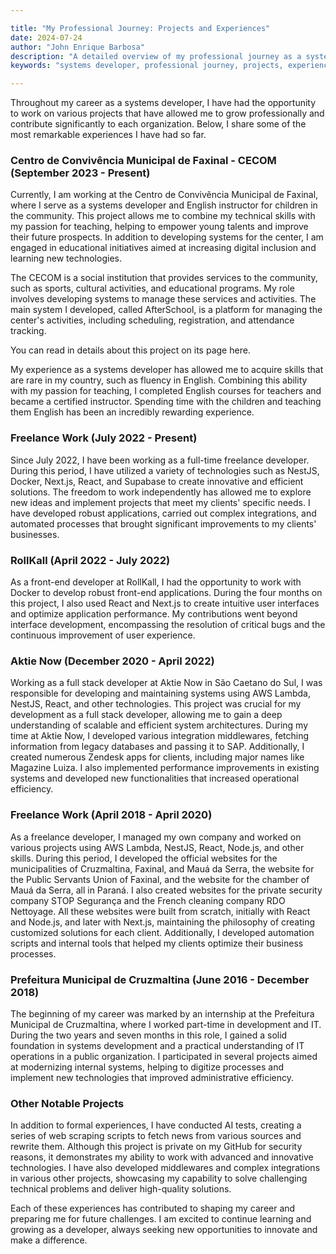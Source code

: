 ```yaml
---

title: "My Professional Journey: Projects and Experiences"
date: 2024-07-24
author: "John Enrique Barbosa"
description: "A detailed overview of my professional journey as a systems developer, including projects and experiences that have shaped my career."
keywords: "systems developer, professional journey, projects, experiences, CECOM, AfterSchool, RollKall, Aktie Now, freelance work"

---
```


Throughout my career as a systems developer, I have had the opportunity to work on various projects 
that have allowed me to grow professionally and contribute significantly to each organization. Below, 
I share some of the most remarkable experiences I have had so far.

### Centro de Convivência Municipal de Faxinal - CECOM (September 2023 - Present)
Currently, I am working at the Centro de Convivência Municipal de Faxinal, where I serve as a 
systems developer and English instructor for children in the community. This project allows me 
to combine my technical skills with my passion for teaching, helping to empower young talents 
and improve their future prospects. In addition to developing systems for the center, I am 
engaged in educational initiatives aimed at increasing digital inclusion and learning new 
technologies.

The CECOM is a social institution that provides services to the community, such as sports,
cultural activities, and educational programs. My role involves developing systems to manage
these services and activities. The main system I developed, called AfterSchool, is a platform for managing the
center's activities, including scheduling, registration, and attendance tracking. 

You can read in details about this project on its page <Link href="/projects/afterschool">here</Link>.

My experience as a systems developer has allowed me to acquire skills that are rare in my country, such as fluency in English. Combining this ability with my passion for teaching, I completed English courses for teachers and became a certified instructor. Spending time with the children and teaching them English has been an incredibly rewarding experience.

### Freelance Work (July 2022 - Present)
Since July 2022, I have been working as a full-time freelance developer. During this period, 
I have utilized a variety of technologies such as NestJS, Docker, Next.js, React, and Supabase 
to create innovative and efficient solutions. The freedom to work independently has allowed me 
to explore new ideas and implement projects that meet my clients' specific needs. I have 
developed robust applications, carried out complex integrations, and automated processes that 
brought significant improvements to my clients' businesses.

### RollKall (April 2022 - July 2022)
As a front-end developer at RollKall, I had the opportunity to work with Docker to develop 
robust front-end applications. During the four months on this project, I also used React and 
Next.js to create intuitive user interfaces and optimize application performance. My contributions 
went beyond interface development, encompassing the resolution of critical bugs and the 
continuous improvement of user experience.

### Aktie Now (December 2020 - April 2022)
Working as a full stack developer at Aktie Now in São Caetano do Sul, I was responsible for 
developing and maintaining systems using AWS Lambda, NestJS, React, and other technologies. 
This project was crucial for my development as a full stack developer, allowing me to gain a 
deep understanding of scalable and efficient system architectures. During my time at Aktie Now, 
I developed various integration middlewares, fetching information from legacy databases and 
passing it to SAP. Additionally, I created numerous Zendesk apps for clients, including major 
names like Magazine Luiza. I also implemented performance improvements in existing systems 
and developed new functionalities that increased operational efficiency.

### Freelance Work (April 2018 - April 2020)
As a freelance developer, I managed my own company and worked on various projects using AWS 
Lambda, NestJS, React, Node.js, and other skills. During this period, I developed the official 
websites for the municipalities of Cruzmaltina, Faxinal, and Mauá da Serra, the website for 
the Public Servants Union of Faxinal, and the website for the chamber of Mauá da Serra, all 
in Paraná. I also created websites for the private security company STOP Segurança and the 
French cleaning company RDO Nettoyage. All these websites were built from scratch, initially 
with React and Node.js, and later with Next.js, maintaining the philosophy of creating 
customized solutions for each client. Additionally, I developed automation scripts and internal 
tools that helped my clients optimize their business processes.

### Prefeitura Municipal de Cruzmaltina (June 2016 - December 2018)
The beginning of my career was marked by an internship at the Prefeitura Municipal de Cruzmaltina, 
where I worked part-time in development and IT. During the two years and seven months in this role, 
I gained a solid foundation in systems development and a practical understanding of IT operations 
in a public organization. I participated in several projects aimed at modernizing internal systems, 
helping to digitize processes and implement new technologies that improved administrative efficiency.

<Projects />

### Other Notable Projects
In addition to formal experiences, I have conducted AI tests, creating a series of web scraping 
scripts to fetch news from various sources and rewrite them. Although this project is private on 
my GitHub for security reasons, it demonstrates my ability to work with advanced and innovative 
technologies. I have also developed middlewares and complex integrations in various other projects, 
showcasing my capability to solve challenging technical problems and deliver high-quality solutions.

Each of these experiences has contributed to shaping my career and preparing me for future 
challenges. I am excited to continue learning and growing as a developer, always seeking new 
opportunities to innovate and make a difference.

